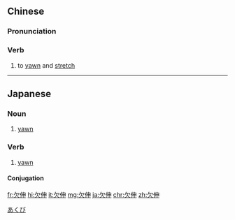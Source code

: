 ==Chinese==
{{zh-forms}}

===Pronunciation===
{{zh-pron
|m=qiànshēn
|c=him3 san1
|cat=v
}}

===Verb===
{{zh-verb}}

# to [[yawn]] and [[stretch]]

----

==Japanese==
{{ja-kanjitab|yomi=irr|sort=あくび}}

===Noun===
{{ja-noun|あくび}}

# [[yawn]]

===Verb===
{{ja-verb-suru|あくび}}

# [[yawn]]

====Conjugation====
{{ja-suru|あくび}}

[[Category:ja:Body language|あくび]]

[[fr:欠伸]]
[[hi:欠伸]]
[[it:欠伸]]
[[mg:欠伸]]
[[ja:欠伸]]
[[chr:欠伸]]
[[zh:欠伸]]